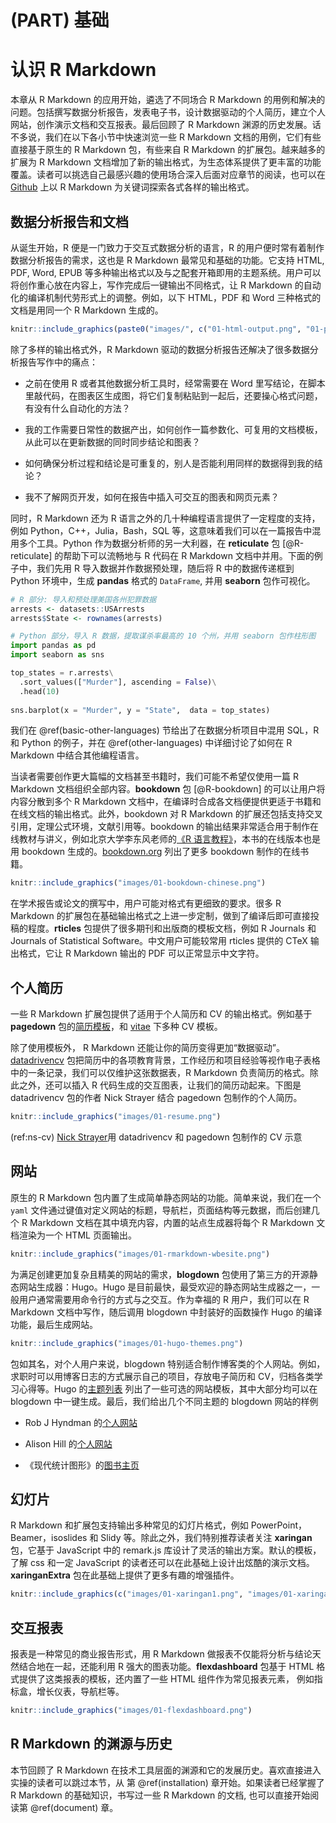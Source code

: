 # (PART) 基础 {.unnumbered}

# 认识 R Markdown {#know-rmarkdown}

本章从 R Markdown 的应用开始，遴选了不同场合 R Markdown 的用例和解决的问题。包括撰写数据分析报告，发表电子书，设计数据驱动的个人简历，建立个人网站，创作演示文档和交互报表。最后回顾了 R Markdown 渊源的历史发展。话不多说，我们在以下各小节中快速浏览一些 R Markdown 文档的用例，它们有些直接基于原生的 R Markdown 包，有些来自 R Markdown 的扩展包。越来越多的扩展为 R Markdown 文档增加了新的输出格式，为生态体系提供了更丰富的功能覆盖。读者可以挑选自己最感兴趣的使用场合深入后面对应章节的阅读，也可以在 [Github](https://github.com) 上以 R Markdown 为关键词探索各式各样的输出格式。


## 数据分析报告和文档

从诞生开始，R 便是一门致力于交互式数据分析的语言，R 的用户便时常有着制作数据分析报告的需求，这也是 R Markdown 最常见和基础的功能。它支持 HTML, PDF, Word, EPUB 等多种输出格式以及与之配套开箱即用的主题系统。用户可以将创作重心放在内容上，写作完成后一键输出不同格式，让 R Markdown 的自动化的编译机制代劳形式上的调整。例如，以下 HTML，PDF 和 Word 三种格式的文档是用同一个 R Markdown 生成的。


```r
knitr::include_graphics(paste0("images/", c("01-html-output.png", "01-pdf-output.png", "01-word-output.png")))
```

除了多样的输出格式外，R Markdown 驱动的数据分析报告还解决了很多数据分析报告写作中的痛点：

- 之前在使用 R 或者其他数据分析工具时，经常需要在 Word 里写结论，在脚本里敲代码，在图表区生成图，将它们复制粘贴到一起后，还要操心格式问题，有没有什么自动化的方法？

- 我的工作需要日常性的数据产出，如何创作一篇参数化、可复用的文档模板，从此可以在更新数据的同时同步结论和图表？

- 如何确保分析过程和结论是可重复的，别人是否能利用同样的数据得到我的结论？

- 我不了解网页开发，如何在报告中插入可交互的图表和网页元素？ 


同时，R Markdown 还为 R 语言之外的几十种编程语言提供了一定程度的支持，例如 Python，C++，Julia，Bash，SQL 等，这意味着我们可以在一篇报告中混用多个工具。Python 作为数据分析师的另一大利器，在 **reticulate** 包 [@R-reticulate] 的帮助下可以流畅地与 R 代码在 R Markdown 文档中并用。下面的例子中，我们先用 R 导入数据并作数据预处理，随后将 R 中的数据传递框到 Python 环境中，生成 **pandas** 格式的 `DataFrame`, 并用 **seaborn** 包作可视化。

```r
# R 部分: 导入和预处理美国各州犯罪数据
arrests <- datasets::USArrests
arrests$State <- rownames(arrests)
```

```python
# Python 部分，导入 R 数据，提取谋杀率最高的 10 个州，并用 seaborn 包作柱形图
import pandas as pd 
import seaborn as sns 

top_states = r.arrests\
  .sort_values(["Murder"], ascending = False)\
  .head(10)
  
sns.barplot(x = "Murder", y = "State",  data = top_states)
```

我们在 \@ref(basic-other-languages) 节给出了在数据分析项目中混用 SQL，R 和 Python 的例子，并在 \@ref(other-languages) 中详细讨论了如何在 R Markdown 中结合其他编程语言。




当读者需要创作更大篇幅的文档甚至书籍时，我们可能不希望仅使用一篇 R Markdown 文档组织全部内容。**bookdown** 包 [@R-bookdown] 的可以让用户将内容分散到多个 R Markdown 文档中，在编译时合成各文档便提供更适于书籍和在线文档的输出格式。此外，bookdown 对 R Markdown 的扩展还包括支持交叉引用，定理公式环境，文献引用等。bookdown 的输出结果非常适合用于制作在线教材与讲义，例如北京大学李东风老师的[《R 语言教程》](https://www.math.pku.edu.cn/teachers/lidf/docs/Rbook/html/_Rbook/index.html)，本书的在线版本也是用 bookdown 生成的。[bookdown.org](https://bookdown.org/home/) 列出了更多 bookdown 制作的在线书籍。 

```r
knitr::include_graphics("images/01-bookdown-chinese.png")
```


在学术报告或论文的撰写中，用户可能对格式有更细致的要求。很多 R Markdown 的扩展包在基础输出格式之上进一步定制，做到了编译后即可直接投稿的程度。**rticles** 包提供了很多期刊和出版商的模板文档，例如 R Journals 和 Journals of Statistical Software。中文用户可能较常用 rticles 提供的 CTeX 输出格式，它让 R Markdown 输出的 PDF 可以正常显示中文字符。 






## 个人简历

一些 R Markdown 扩展包提供了适用于个人简历和 CV 的输出格式。例如基于 **pagedown** 包的[简历模板](https://pagedown.rbind.io/html-resume)，和 [vitae](https://pkg.mitchelloharawild.com/vitae/) 下多种 CV 模板。

除了使用模板外， R Markdown 还能让你的简历变得更加“数据驱动”。[datadrivencv](http://nickstrayer.me/datadrivencv/) 包把简历中的各项教育背景，工作经历和项目经验等视作电子表格中的一条记录，我们可以仅维护这张数据表，R Markdown 负责简历的格式。除此之外，还可以插入 R 代码生成的交互图表，让我们的简历动起来。下图是 datadrivencv 包的作者 Nick Strayer 结合 pagedown 包制作的个人简历。

```r
knitr::include_graphics("images/01-resume.png")
```

(ref:ns-cv) [Nick Strayer](http://nickstrayer.me/)用 datadrivencv 和 pagedown 包制作的 CV 示意


## 网站

原生的 R Markdown 包内置了生成简单静态网站的功能。简单来说，我们在一个 `yaml` 文件通过键值对定义网站的标题，导航栏，页面结构等元数据，而后创建几个 R Markdown 文档在其中填充内容，内置的站点生成器将每个 R Markdown 文档渲染为一个 HTML 页面输出。

```r
knitr::include_graphics("images/01-rmarkdown-wbesite.png")
```

为满足创建更加复杂且精美的网站的需求，**blogdown** 包使用了第三方的开源静态网站生成器：Hugo。Hugo 是目前最快，最受欢迎的静态网站生成器之一，一般用户通常需要用命令行的方式与之交互。作为幸福的 R 用户，我们可以在 R Markdown 文档中写作，随后调用 blogdown 中封装好的函数操作 Hugo 的编译功能，最后生成网站。

```r
knitr::include_graphics("images/01-hugo-themes.png")
```


包如其名，对个人用户来说，blogdown 特别适合制作博客类的个人网站。例如，求职时可以用博客日志的方式展示自己的项目，存放电子简历和 CV，归档各类学习心得等。Hugo 的[主题列表](https://themes.gohugo.io/) 列出了一些可选的网站模板，其中大部分均可以在 blogdown 中一键生成。最后，我们给出几个不同主题的 blogdown 网站的样例

- Rob J Hyndman 的[个人网站](https://robjhyndman.com/)


- Alison Hill 的[个人网站](https://alison.rbind.io/)

- 《现代统计图形》的[图书主页](https://msg2020.pzhao.org/)


## 幻灯片

R Markdown 和扩展包支持输出多种常见的幻灯片格式，例如 PowerPoint，Beamer，isoslides 和 Slidy 等。除此之外，我们特别推荐读者关注 **xaringan** 包，它基于 JavaScript 中的 remark.js 库设计了灵活的输出方案。默认的模板，了解 css 和一定 JavaScript 的读者还可以在此基础上设计出炫酷的演示文档。**xaringanExtra** 包在此基础上提供了更多有趣的增强插件。

```r
knitr::include_graphics(c("images/01-xaringan1.png", "images/01-xaringan2.png"))
```


## 交互报表

报表是一种常见的商业报告形式，用 R Markdown 做报表不仅能将分析与结论天然结合地在一起，还能利用 R 强大的图表功能。**flexdashboard** 包基于 HTML 格式提供了这类报表的模板，还内置了一些 HTML 组件作为常见报表元素， 例如指标盒，增长仪表，导航栏等。

```r
knitr::include_graphics("images/01-flexdashboard.png")
```

## R Markdown 的渊源与历史

本节回顾了 R Markdown 在技术工具层面的渊源和它的发展历史。喜欢直接进入实操的读者可以跳过本节，从 第 \@ref(installation) 章开始。如果读者已经掌握了 R Markdown 的基础知识，书写过一些 R Markdown 的文档, 也可以直接开始阅读第 \@ref(document) 章。



